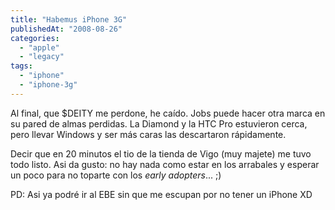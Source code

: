 ```yaml
---
title: "Habemus iPhone 3G"
publishedAt: "2008-08-26"
categories: 
  - "apple"
  - "legacy"
tags: 
  - "iphone"
  - "iphone-3g"
---
```


Al final, que $DEITY me perdone, he caído. Jobs puede hacer otra marca en su pared de almas perdidas. La Diamond y la HTC Pro estuvieron cerca, pero llevar Windows y ser más caras las descartaron rápidamente.

Decir que en 20 minutos el tio de la tienda de Vigo (muy majete) me tuvo todo listo. Asi da gusto: no hay nada como estar en los arrabales y esperar un poco para no toparte con los _early adopters_... ;)

PD: Asi ya podré ir al EBE sin que me escupan por no tener un iPhone XD
